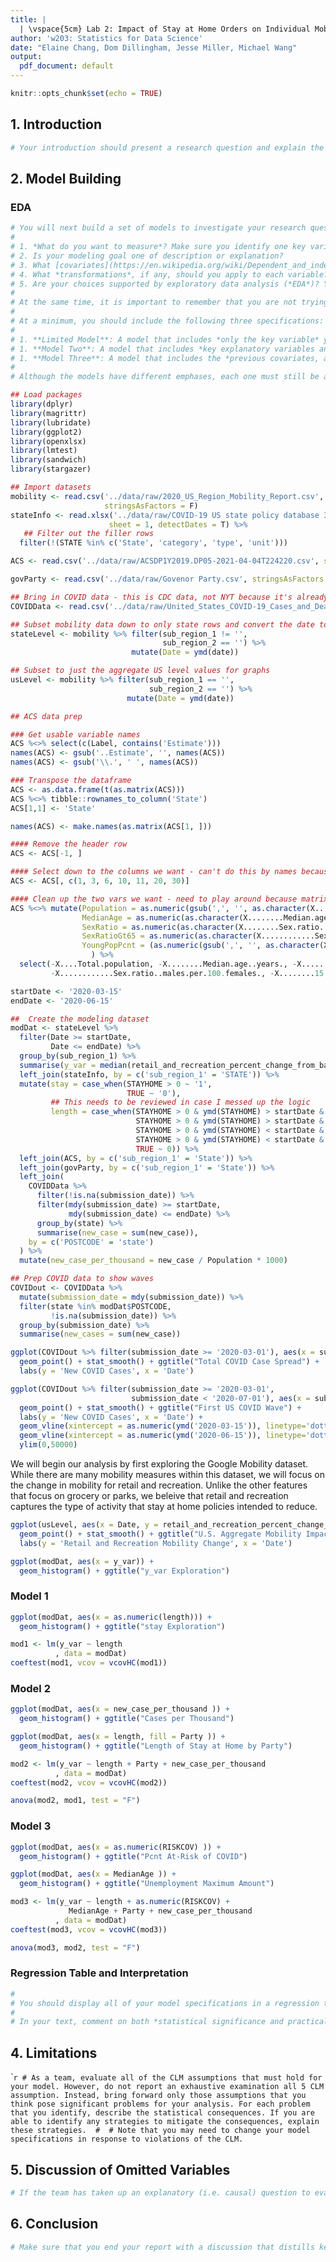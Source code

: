 ```yaml
---
title: |
  | \vspace{5cm} Lab 2: Impact of Stay at Home Orders on Individual Mobility
author: 'w203: Statistics for Data Science'
date: "Elaine Chang, Dom Dillingham, Jesse Miller, Michael Wang"
output:
  pdf_document: default
---
```


\newpage 

```r
knitr::opts_chunk$set(echo = TRUE)
```

## 1. Introduction

```r
# Your introduction should present a research question and explain the concept that you're attempting to measure and how it will be operationalized. This section should pave the way for the body of the report, preparing the reader to understand why the models are constructed the way that they are. It is not enough to simply say "We are looking for policies that help against COVID."  Your introduction must do work for you, focusing the reader on a specific measurement goal, making them care about it, and propelling the narrative forward. This is also good time to put your work into context, discuss cross-cutting issues, and assess the overall appropriateness of the data.
```

## 2. Model Building

### EDA

```r
# You will next build a set of models to investigate your research question, documenting your decisions. Here are some things to keep in mind during your model building process:
# 
# 1. *What do you want to measure*? Make sure you identify one key variable (possibly more in rare cases) that will allow you to derive conclusions relevant to your research question, and include this variables in all model specifications.
# 2. Is your modeling goal one of description or explanation? 
# 3. What [covariates](https://en.wikipedia.org/wiki/Dependent_and_independent_variables#Statistics_synonyms) help you achieve your modeling goals? What covariates are problematic, either due to *collinearity*, or because they will absorb some of a causal effect you want to measure?
# 4. What *transformations*, if any, should you apply to each variable? These transformations might reveal linearities in the data, make your results relevant, or help you meet model assumptions.
# 5. Are your choices supported by exploratory data analysis (*EDA*)? You will likely start with some general EDA to *detect anomalies* (missing values, top-coded variables, etc.). From then on, your EDA should be interspersed with your model building. Use visual tools to *guide* your decisions. You can also leverage statistical *tests* to help assess whether variables, or groups of variables, are improving model fit.
# 
# At the same time, it is important to remember that you are not trying to create one perfect model. You will create several specifications, giving the reader a sense of how robust (or sensitive) your results are to modeling choices, and to show that you're not just cherry-picking the specification that leads to the largest effects.
# 
# At a minimum, you should include the following three specifications:
# 
# 1. **Limited Model**: A model that includes *only the key variable* you want to measure and nothing (or almost nothing) else. This variables might be transformed, as determined by your EDA, but the model should include the absolute minimum number of covariates (perhaps one, or at most two-three, covariates if they are so crucial that it would be unreasonable to omit them). 
# 1. **Model Two**: A model that includes *key explanatory variables and covariates that you believe advance your modeling* goals without introducing too much multicollinearity or causing other issues. This model should strike a balance between accuracy and parsimony and reflect your best understanding of the relationships among key variables.
# 1. **Model Three**: A model that includes the *previous covariates, and many other covariates*, erring on the side of inclusion. A key purpose of this model is to evaluate how parameters of interest change (if at all) when additional, potentially colinear variables are included in the model specification.
# 
# Although the models have different emphases, each one must still be a reasonable choice given your modeling goals.  The idea is to choose models that encircle the space of reasonable modeling choices, and to give an overall understanding of how these choices impact results.
```

```r
## Load packages 
library(dplyr)
library(magrittr)
library(lubridate)
library(ggplot2)
library(openxlsx)
library(lmtest)
library(sandwich)
library(stargazer)

## Import datasets
mobility <- read.csv('../data/raw/2020_US_Region_Mobility_Report.csv',
                     stringsAsFactors = F)
stateInfo <- read.xlsx('../data/raw/COVID-19 US state policy database 3_17_2021.xlsx',
                      sheet = 1, detectDates = T) %>%
   ## Filter out the filler rows
  filter(!(STATE %in% c('State', 'category', 'type', 'unit'))) 

ACS <- read.csv('../data/raw/ACSDP1Y2019.DP05-2021-04-04T224220.csv', stringsAsFactors = F)

govParty <- read.csv('../data/raw/Govenor Party.csv', stringsAsFactors = F)

## Bring in COVID data - this is CDC data, not NYT because it's already incremental and easier to work with
COVIDData <- read.csv('../data/raw/United_States_COVID-19_Cases_and_Deaths_by_State_over_Time.csv', stringsAsFactors = F) 

## Subset mobility data down to only state rows and convert the date to a date
stateLevel <- mobility %>% filter(sub_region_1 != '', 
                                  sub_region_2 == '') %>%
                           mutate(Date = ymd(date))

## Subset to just the aggregate US level values for graphs
usLevel <- mobility %>% filter(sub_region_1 == '', 
                               sub_region_2 == '') %>% 
                          mutate(Date = ymd(date))

## ACS data prep

### Get usable variable names
ACS %<>% select(c(Label, contains('Estimate')))
names(ACS) <- gsub('..Estimate', '', names(ACS))
names(ACS) <- gsub('\\.', ' ', names(ACS))

### Transpose the dataframe
ACS <- as.data.frame(t(as.matrix(ACS)))
ACS %<>% tibble::rownames_to_column('State')
ACS[1,1] <- 'State'

names(ACS) <- make.names(as.matrix(ACS[1, ]))

#### Remove the header row
ACS <- ACS[-1, ] 

#### Select down to the columns we want - can't do this by names because of duplicates
ACS <- ACS[, c(1, 3, 6, 10, 11, 20, 30)]

#### Clean up the two vars we want - need to play around because matrix converts to factors
ACS %<>% mutate(Population = as.numeric(gsub(',', '', as.character(X....Total.population))), 
                MedianAge = as.numeric(as.character(X........Median.age..years.)), 
                SexRatio = as.numeric(as.character(X........Sex.ratio..males.per.100.females.)),
                SexRatioGt65 = as.numeric(as.character(X............Sex.ratio..males.per.100.females.)),
                YoungPopPcnt = (as.numeric(gsub(',', '', as.character(X........15.to.19.years))) + as.numeric(gsub(',', '', as.character(X........20.to.24.years)))) / Population
                  ) %>%
  select(-X....Total.population, -X........Median.age..years., -X........Sex.ratio..males.per.100.females.,
         -X............Sex.ratio..males.per.100.females., -X........15.to.19.years, -X........20.to.24.years)

startDate <- '2020-03-15'
endDate <- '2020-06-15'

##  Create the modeling dataset
modDat <- stateLevel %>%
  filter(Date >= startDate,
         Date <= endDate) %>%
  group_by(sub_region_1) %>%
  summarise(y_var = median(retail_and_recreation_percent_change_from_baseline)) %>%
  left_join(stateInfo, by = c('sub_region_1' = 'STATE')) %>%
  mutate(stay = case_when(STAYHOME > 0 ~ '1',
                          TRUE ~ '0'),
         ## This needs to be reviewed in case I messed up the logic
         length = case_when(STAYHOME > 0 & ymd(STAYHOME) > startDate & ymd(END_STHM) < endDate ~ ymd(END_STHM) - ymd(STAYHOME),
                            STAYHOME > 0 & ymd(STAYHOME) > startDate & ymd(END_STHM) > endDate ~ ymd(endDate) - ymd(STAYHOME),
                            STAYHOME > 0 & ymd(STAYHOME) < startDate & ymd(END_STHM) < endDate ~ ymd(END_STHM) - ymd(startDate),
                            STAYHOME > 0 & ymd(STAYHOME) < startDate & ymd(END_STHM) > endDate ~ ymd(endDate) - ymd(startDate),
                            TRUE ~ 0)) %>% 
  left_join(ACS, by = c('sub_region_1' = 'State')) %>%
  left_join(govParty, by = c('sub_region_1' = 'State')) %>%
  left_join(
    COVIDData %>%
      filter(!is.na(submission_date)) %>%
      filter(mdy(submission_date) >= startDate,
             mdy(submission_date) <= endDate) %>%
      group_by(state) %>%
      summarise(new_case = sum(new_case)),
    by = c('POSTCODE' = 'state')
  ) %>%
  mutate(new_case_per_thousand = new_case / Population * 1000)

## Prep COVID data to show waves
COVIDout <- COVIDData %>%
  mutate(submission_date = mdy(submission_date)) %>%
  filter(state %in% modDat$POSTCODE,
         !is.na(submission_date)) %>%
  group_by(submission_date) %>%
  summarise(new_cases = sum(new_case))
```

```r
ggplot(COVIDout %>% filter(submission_date >= '2020-03-01'), aes(x = submission_date, y = new_cases)) +
  geom_point() + stat_smooth() + ggtitle("Total COVID Case Spread") + 
  labs(y = 'New COVID Cases', x = 'Date')
```

```r
ggplot(COVIDout %>% filter(submission_date >= '2020-03-01',
                           submission_date < '2020-07-01'), aes(x = submission_date, y = new_cases)) +
  geom_point() + stat_smooth() + ggtitle("First US COVID Wave") + 
  labs(y = 'New COVID Cases', x = 'Date') + 
  geom_vline(xintercept = as.numeric(ymd('2020-03-15')), linetype='dotted') + 
  geom_vline(xintercept = as.numeric(ymd('2020-06-15')), linetype='dotted') +
  ylim(0,50000)
```

We will begin our analysis by first exploring the Google Mobility dataset. While there are many mobility measures within this dataset, we will focus on the change in mobility for retail and recreation. Unlike the other features that focus on grocery or parks, we beleive that retail and recreation captures the type of activity that stay at home policies intended to reduce. 

```r
ggplot(usLevel, aes(x = Date, y = retail_and_recreation_percent_change_from_baseline)) +
  geom_point() + stat_smooth() + ggtitle("U.S. Aggregate Mobility Impact") + 
  labs(y = 'Retail and Recreation Mobility Change', x = 'Date')
```

```r
ggplot(modDat, aes(x = y_var)) +
  geom_histogram() + ggtitle("y_var Exploration") 
```

### Model  1

```r
ggplot(modDat, aes(x = as.numeric(length))) +
  geom_histogram() + ggtitle("stay Exploration") 
```

```r
mod1 <- lm(y_var ~ length
          , data = modDat)
coeftest(mod1, vcov = vcovHC(mod1))
```



### Model 2

```r
ggplot(modDat, aes(x = new_case_per_thousand )) +
  geom_histogram() + ggtitle("Cases per Thousand") 
```

```r
ggplot(modDat, aes(x = length, fill = Party )) +
  geom_histogram() + ggtitle("Length of Stay at Home by Party") 
```

```r
mod2 <- lm(y_var ~ length + Party + new_case_per_thousand
          , data = modDat)
coeftest(mod2, vcov = vcovHC(mod2))
```

```r
anova(mod2, mod1, test = "F")
```

### Model 3
```r
ggplot(modDat, aes(x = as.numeric(RISKCOV) )) +
  geom_histogram() + ggtitle("Pcnt At-Risk of COVID") 
```

```r
ggplot(modDat, aes(x = MedianAge )) +
  geom_histogram() + ggtitle("Unemployment Maximum Amount") 
```

```r
mod3 <- lm(y_var ~ length + as.numeric(RISKCOV) +
             MedianAge + Party + new_case_per_thousand
          , data = modDat)
coeftest(mod3, vcov = vcovHC(mod3))
```

```r
anova(mod3, mod2, test = "F")
```

### Regression Table and Interpretation
```r
# 
# You should display all of your model specifications in a regression table, using a package like [`stargazer`](https://cran.r-project.org/web/packages/stargazer/vignettes/stargazer.pdf) to format your output. It should be easy for the reader to find the coefficients that represent key effects at the top of the regression table, and scan horizontally to see how they change from specification to specification. Make sure that you display the most appropriate standard errors in your table, along with significance stars.
# 
# In your text, comment on both *statistical significance and practical significance*. You may want to include statistical tests besides the standard t-tests for regression coefficients.
```

## 4. Limitations

````r
# As a team, evaluate all of the CLM assumptions that must hold for your model. However, do not report an exhaustive examination all 5 CLM assumption. Instead, bring forward only those assumptions that you think pose significant problems for your analysis. For each problem that you identify, describe the statistical consequences. If you are able to identify any strategies to mitigate the consequences, explain these strategies. 
# 
# Note that you may need to change your model specifications in response to violations of the CLM. 
```

## 5. Discussion of Omitted Variables

```r
# If the team has taken up an explanatory (i.e. causal) question to evaluate, then identify what you think are the 5 most important *omitted variables* that bias results you care about. For each variable, you should *reason about the direction of bias* caused by omitting this variable. If you can argue whether the bias is large or small, that is even better. State whether you have any variables available that may proxy (even imperfectly) for the omitted variable. Pay particular attention to whether each omitted variable bias is *towards zero or away from zero*. You will use this information to judge whether the effects you find are likely to be real, or whether they might be entirely an artifact of omitted variable bias.
```

## 6. Conclusion

```r
# Make sure that you end your report with a discussion that distills key insights from your estimates and addresses your research question.
```